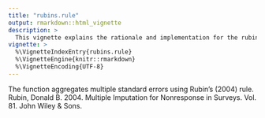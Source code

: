 ```yaml
---
title: "rubins.rule"
output: rmarkdown::html_vignette
description: >
  This vignette explains the rationale and implementation for the rubins.rule function.
vignette: >
  %\VignetteIndexEntry{rubins.rule}
  %\VignetteEngine{knitr::rmarkdown}
  %\VignetteEncoding{UTF-8}
---
```


The function aggregates multiple standard errors using Rubin's (2004) rule. 
Rubin, Donald B. 2004. Multiple Imputation for Nonresponse in Surveys. Vol. 81. John Wiley & Sons.
